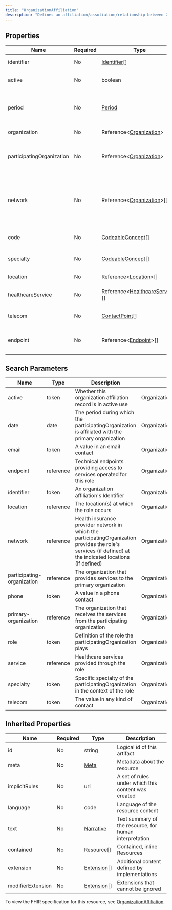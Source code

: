 ```yaml
---
title: "OrganizationAffiliation"
description: "Defines an affiliation/assotiation/relationship between 2 distinct oganizations, that is not a part-of relationship/sub-division relationship."
---
```


## Properties

| Name                      | Required | Type                                                                                  | Description                                                                                                                                                |
| ------------------------- | -------- | ------------------------------------------------------------------------------------- | ---------------------------------------------------------------------------------------------------------------------------------------------------------- |
| identifier                | No       | [Identifier](/medical-api/fhir/data-types/identifier)[]                               | Business identifiers that are specific to this role                                                                                                        |
| active                    | No       | boolean                                                                               | Whether this organization affiliation record is in active use                                                                                              |
| period                    | No       | [Period](/medical-api/fhir/data-types/period)                                         | The period during which the participatingOrganization is affiliated with the primary organization                                                          |
| organization              | No       | Reference&lt;[Organization](/medical-api/fhir/resources/organization)&gt;             | Organization where the role is available                                                                                                                   |
| participatingOrganization | No       | Reference&lt;[Organization](/medical-api/fhir/resources/organization)&gt;             | Organization that provides/performs the role (e.g. providing services or is a member of)                                                                   |
| network                   | No       | Reference&lt;[Organization](/medical-api/fhir/resources/organization)&gt;[]           | Health insurance provider network in which the participatingOrganization provides the role's services (if defined) at the indicated locations (if defined) |
| code                      | No       | [CodeableConcept](/medical-api/fhir/data-types/codeableconcept)[]                     | Definition of the role the participatingOrganization plays                                                                                                 |
| specialty                 | No       | [CodeableConcept](/medical-api/fhir/data-types/codeableconcept)[]                     | Specific specialty of the participatingOrganization in the context of the role                                                                             |
| location                  | No       | Reference&lt;[Location](/medical-api/fhir/resources/location)&gt;[]                   | The location(s) at which the role occurs                                                                                                                   |
| healthcareService         | No       | Reference&lt;[HealthcareService](/medical-api/fhir/resources/healthcareservice)&gt;[] | Healthcare services provided through the role                                                                                                              |
| telecom                   | No       | [ContactPoint](/medical-api/fhir/data-types/contactpoint)[]                           | Contact details at the participatingOrganization relevant to this Affiliation                                                                              |
| endpoint                  | No       | Reference&lt;[Endpoint](/medical-api/fhir/resources/endpoint)&gt;[]                   | Technical endpoints providing access to services operated for this role                                                                                    |

## Search Parameters

| Name                       | Type      | Description                                                                                                                                                | Expression                                        |
| -------------------------- | --------- | ---------------------------------------------------------------------------------------------------------------------------------------------------------- | ------------------------------------------------- |
| active                     | token     | Whether this organization affiliation record is in active use                                                                                              | OrganizationAffiliation.active                    |
| date                       | date      | The period during which the participatingOrganization is affiliated with the primary organization                                                          | OrganizationAffiliation.period                    |
| email                      | token     | A value in an email contact                                                                                                                                | OrganizationAffiliation.telecom                   |
| endpoint                   | reference | Technical endpoints providing access to services operated for this role                                                                                    | OrganizationAffiliation.endpoint                  |
| identifier                 | token     | An organization affiliation's Identifier                                                                                                                   | OrganizationAffiliation.identifier                |
| location                   | reference | The location(s) at which the role occurs                                                                                                                   | OrganizationAffiliation.location                  |
| network                    | reference | Health insurance provider network in which the participatingOrganization provides the role's services (if defined) at the indicated locations (if defined) | OrganizationAffiliation.network                   |
| participating-organization | reference | The organization that provides services to the primary organization                                                                                        | OrganizationAffiliation.participatingOrganization |
| phone                      | token     | A value in a phone contact                                                                                                                                 | OrganizationAffiliation.telecom                   |
| primary-organization       | reference | The organization that receives the services from the participating organization                                                                            | OrganizationAffiliation.organization              |
| role                       | token     | Definition of the role the participatingOrganization plays                                                                                                 | OrganizationAffiliation.code                      |
| service                    | reference | Healthcare services provided through the role                                                                                                              | OrganizationAffiliation.healthcareService         |
| specialty                  | token     | Specific specialty of the participatingOrganization in the context of the role                                                                             | OrganizationAffiliation.specialty                 |
| telecom                    | token     | The value in any kind of contact                                                                                                                           | OrganizationAffiliation.telecom                   |

## Inherited Properties

| Name              | Required | Type                                                  | Description                                            |
| ----------------- | -------- | ----------------------------------------------------- | ------------------------------------------------------ |
| id                | No       | string                                                | Logical id of this artifact                            |
| meta              | No       | [Meta](/medical-api/fhir/data-types/meta)             | Metadata about the resource                            |
| implicitRules     | No       | uri                                                   | A set of rules under which this content was created    |
| language          | No       | code                                                  | Language of the resource content                       |
| text              | No       | [Narrative](/medical-api/fhir/data-types/narrative)   | Text summary of the resource, for human interpretation |
| contained         | No       | Resource[]                                            | Contained, inline Resources                            |
| extension         | No       | [Extension](/medical-api/fhir/data-types/extension)[] | Additional content defined by implementations          |
| modifierExtension | No       | [Extension](/medical-api/fhir/data-types/extension)[] | Extensions that cannot be ignored                      |

To view the FHIR specification for this resource, see [OrganizationAffiliation](https://www.hl7.org/fhir/StructureDefinition/OrganizationAffiliation).
